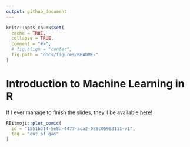 ```yaml
---
output: github_document
---
```


```r
knitr::opts_chunk$set(
  cache = TRUE,
  collapse = TRUE,
  comment = "#>",
  # fig.align = "center",
  fig.path = "docs/figures/README-"
)
```


# Introduction to Machine Learning in R

If I ever manage to finish the slides, they'll be available [here](https://bgreenwell.github.io/intro-ml-r/intro-ml-r.html#1)!

```r
RBitmoji::plot_comic(
  id = "1551b314-5e8a-4477-aca2-088c05963111-v1",
  tag = "out of gas"
)
```


